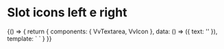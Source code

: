 

<Meta title="Components/Textarea/Slots" component={VvTextarea} />

# Slot icons left e right

<Canvas>
	<Story name="left-right-slots">
		{() => {
			return {
				components: { VvTextarea, VvIcon },
				data: () => ({ text: '' }),
				template: `
					<vv-textarea name="r1" v-model:modelValue="text">
						<template v-slot:icon-left="slotProps">
                            <VvIcon name="add"/>
                        </template>
                        <template v-slot:icon-right>
                            <button class="vv-button"> QUA! </button>
                        </template>
					</vv-input-text>
                    `
			}
		}}
	</Story>
</Canvas>
